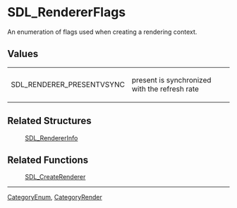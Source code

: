 = SDL_RendererFlags =
An enumeration of flags used when creating a rendering context.


== Values ==
{|
|SDL_RENDERER_PRESENTVSYNC
|present is synchronized with the refresh rate
|}

== Related Structures ==
:[[SDL_RendererInfo]]

== Related Functions ==
:[[SDL_CreateRenderer]]

----
[[CategoryEnum]], [[CategoryRender]]
